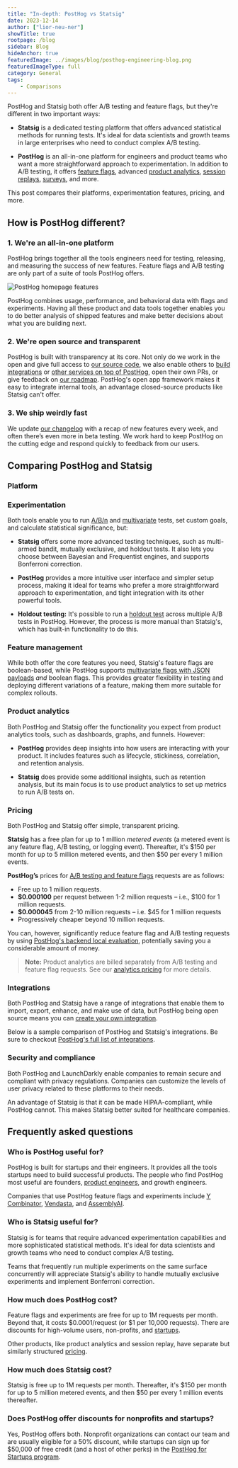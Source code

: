 ```yaml
---
title: "In-depth: PostHog vs Statsig"
date: 2023-12-14
author: ["lior-neu-ner"]
showTitle: true
rootpage: /blog
sidebar: Blog
hideAnchor: true
featuredImage: ../images/blog/posthog-engineering-blog.png
featuredImageType: full
category: General
tags:
    - Comparisons
---
```



PostHog and Statsig both offer A/B testing and feature flags, but they're different in two important ways:

- **Statsig** is a dedicated testing platform that offers advanced statistical methods for running tests. It's ideal for data scientists and growth teams in large enterprises who need to conduct complex A/B testing.

- **PostHog** is an all-in-one platform for engineers and product teams who want a more straightforward approach to experimentation. In addition to A/B testing, it offers [feature flags](/feature-flags), advanced [product analytics](/docs/product-analytics), [session replays](/docs/session-replay), [surveys](/docs/surveys), and more.

This post compares their platforms, experimentation features, pricing, and more.

## How is PostHog different?

### 1. We're an all-in-one platform

PostHog brings together all the tools engineers need for testing, releasing, and measuring the success of new features. Feature flags and A/B testing are only part of a suite of tools PostHog offers.

![PostHog homepage features](../images/blog/posthog-vs-statsig/all.png)

PostHog combines usage, performance, and behavioral data with flags and experiments. Having all these product and data tools together enables you to do better analysis of shipped features and make better decisions about what you are building next. 

### 2. We're open source and transparent

PostHog is built with transparency at its core. Not only do we work in the open and give full access to [our source code](https://github.com/PostHog/posthog), we also enable others to [build integrations](/docs/apps/build) or [other services on top of PostHog](/blog/how-we-built-an-app-server), open their own PRs, or give feedback on [our roadmap](/roadmap). PostHog's open app framework makes it easy to integrate internal tools, an advantage closed-source products like Statsig can't offer.

### 3. We ship weirdly fast

We update [our changelog](/changelog) with a recap of new features every week, and often there’s even more in beta testing. We work hard to keep PostHog on the cutting edge and respond quickly to feedback from our users.

## Comparing PostHog and Statsig

### Platform

<ComparisonTable column1="PostHog" column2="Statsig">
  <ComparisonRow column1={true} column2={true} feature="A/B testing" description="Test changes and analyze impact" />
  <ComparisonRow column1={true} column2={true} feature="Feature flags" description="Roll out features safely; toggle features for cohorts or individuals" />
  <ComparisonRow column1={true} column2={true} feature="Product analytics" description="Track events and conversion; analyze user behavior" />
  <ComparisonRow column1={false} column2={true} feature="Dynamic config" description="Replace hard-coded values in your app with config values" />
  <ComparisonRow column1={true} column2={false} feature="Session replays" description="Watch real users use your product; debug behavior" />
  <ComparisonRow column1={true} column2={false} feature="User surveys" description="Ask users for qualitative feedback and gather responses" />
  <ComparisonRow column1={true} column2={false} feature="Notebooks" description="Collaborate on analysis in shareable notebooks" />
  <ComparisonRow column1={true} column2={false} feature="Open source" description="Code publicly accessible" />
  <ComparisonRow column1="In beta" column2={false} feature="Data warehouse storage" description="Store large amounts of analytics data" />
  <ComparisonRow column1={false} column2={true} feature="Data warehouse experiments" description="Run A/B tests natively on data in your existing warehouse" />
</ComparisonTable>

### Experimentation

Both tools enable you to run [A/B/n](/tutorials/abn-testing) and [multivariate](/product-engineers/what-is-multivariate-testing-examples) tests, set custom goals, and calculate statistical significance, but:

- **Statsig** offers some more advanced testing techniques, such as multi-armed bandit, mutually exclusive, and holdout tests. It also lets you choose between Bayesian and Frequentist engines, and supports Bonferroni correction.

- **PostHog** provides a more intuitive user interface and simpler setup process, making it ideal for teams who prefer a more straightforward approach to experimentation, and tight integration with its other powerful tools.

<ComparisonTable column1="PostHog" column2="Statsig">
  <ComparisonRow column1={true} column2={true} feature="Custom goals" description="Customize metrics that a test tracks" />
  <ComparisonRow column1={true} column2={true} feature="Secondary metrics" description="Monitor impact on unrelated metrics" />
  <ComparisonRow column1={true} column2={true} feature="Statistical significance calculation" description="Calculate if changes make a statistically significant impact" />
  <ComparisonRow column1={true} column2={true} feature="Split testing" description="Split participants into groups" />
  <ComparisonRow column1={true} column2={true} feature="Multivariate (A/B/n) testing" description="Test multiple variants of a change" />
  <ComparisonRow column1={true} column2={true} feature="Recommended run time" description="Calculate the recommended run time for your experiments" />
  <ComparisonRow column1="Bayesian" column2="Bayesian, Frequentist" feature="Statistics engine" description="How the results of an experiment are calculated" />
  <ComparisonRow column1="Partial" column2={true} feature="Holdout testing" description="Withhold multiple features to measure cumulative impact" />
  <ComparisonRow column1={false} column2={true} feature="Multi-armed bandit" description="Optimize tests automatically by allocating traffic to the best performing variant." />
  <ComparisonRow column1={false} column2={true} feature="Mutually exclusive experiments" description="Isolate user groups for simultaneous, independent experiments" />
  <ComparisonRow column1={false} column2={true} feature="Bonferroni correction" description="Includes α correction when tests are being performed simultaneously" />
</ComparisonTable>

- **Holdout testing:** It's possible to run a [holdout test](/tutorials/holdout-testing) across multiple A/B tests in PostHog. However, the process is more manual than Statsig's, which has built-in functionality to do this.
  
### Feature management

While both offer the core features you need, Statsig's feature flags are boolean-based, while PostHog supports [multivariate flags with JSON payloads](/docs/feature-flags/creating-feature-flags#served-value) _and_ boolean flags. This provides greater flexibility in testing and deploying different variations of a feature, making them more suitable for complex rollouts.

<ComparisonTable column1="PostHog" column2="Statsig">
  <ComparisonRow column1={true} column2={true} feature="Boolean flags" description="Simple flags returning true or flag" />
  <ComparisonRow column1={true} column2={false} feature="Multivariate flags" description="Flags with multiple customizable values" />
  <ComparisonRow column1={true} column2={false} feature="Payloads" description="Flags with string, number, or JSON payloads" />
  <ComparisonRow column1={true} column2={true} feature="Percentage rollouts" description="Target percentages of a group" />
  <ComparisonRow column1={true} column2={true} feature="Custom targeting" description="Target users based on user properties, custom contexts" />
  <ComparisonRow column1={false} column2={true} feature="Scheduling" description="Schedule flags to turn on or off" />
  <ComparisonRow column1="Partial" column2={true} feature="Environments" description="Manage flags for dev, stage, prod" />
  <ComparisonRow column1={true} column2={true} feature="Bootstrapping" description="Flags available on frontend application load" />
  <ComparisonRow column1={true} column2={false} feature="Early access management" description="Manage betas, test features" />
</ComparisonTable>

### Product analytics

Both PostHog and Statsig offer the functionality you expect from product analytics tools, such as dashboards, graphs, and funnels. However:

- **PostHog** provides deep insights into how users are interacting with your product. It includes features such as lifecycle, stickiness, correlation, and retention analysis.

- **Statsig** does provide some additional insights, such as retention analysis, but its main focus is to use product analytics to set up metrics to run A/B tests on. 

<ComparisonTable column1="PostHog" column2="Statsig">
  <ComparisonRow column1={true} column2={false} feature="Autocapture" description="Capture events without manual logging" />
  <ComparisonRow column1={true} column2={true} feature="Dashboards" description="Combine insights into shareable dashboards" />
  <ComparisonRow column1={true} column2={true} feature="Graphs and trends" description="Build custom insights and visualizations" />
  <ComparisonRow column1={true} column2={true} feature="Cohorts" description="Combine users based on properties and events for group analysis" />
  <ComparisonRow column1={true} column2={true} feature="Group analytics" description="Track metrics at a company level" />
  <ComparisonRow column1={true} column2={true} feature="Funnels" description="Track users through a sequence of events" />
  <ComparisonRow column1={true} column2={true} feature="Retention analysis" description="Visualize which users stay, for how long" />
  <ComparisonRow column1={true} column2="In beta" feature="User paths" description="Track user flows and where they drop-off" />
  <ComparisonRow column1={true} column2={false} feature="Correlation analysis" description="Suggested events and properties that lead to success or failure" />
  <ComparisonRow column1={true} column2={false} feature="Lifecycle analysis" description="Understand who is dormant, churning, and thriving" />
  <ComparisonRow column1={true} column2={false} feature="Stickiness insights" description="See how many times users perform an event in a period of time." />
  <ComparisonRow column1={true} column2={true} feature="Formulas" description="Use custom formulas to calculate unique insights" />
  <ComparisonRow column1={true} column2={false} feature="Query editor" description="Write your own queries in SQL" />
</ComparisonTable>

### Pricing

Both PostHog and Statsig offer simple, transparent pricing.

**Statsig** has a free plan for up to 1 million *metered events* (a metered event is any feature flag, A/B testing, or logging event). Thereafter, it's $150 per month for up to 5 million metered events, and then $50 per every 1 million events. 

**PostHog’s** prices for [A/B testing and feature flags](/pricing?product=feature-flags) requests are as follows: 
   - Free up to 1 million requests. 
   - **$0.000100** per request between 1-2 million requests – i.e., $100 for 1 million requests.
   - **$0.000045** from 2-10 million requests – i.e. $45 for 1 million requests
   - Progressively cheaper beyond 10 million requests.

You can, however, significantly reduce feature flag and A/B testing requests by using [PostHog's backend local evaluation](/docs/feature-flags/local-evaluation), potentially saving you a considerable amount of money.

> **Note:** Product analytics are billed separately from A/B testing and feature flag requests. See our [analytics pricing](/pricing?product-analytics) for more details.

### Integrations

Both PostHog and Statsig have a range of integrations that enable them to import, export, enhance, and make use of data, but PostHog being open source means you can [create your own integration](/docs/apps/build).

Below is a sample comparison of PostHog and Statsig's integrations. Be sure to checkout [PostHog's full list of integrations](/cdp).

<ComparisonTable column1="PostHog" column2="Statsig">
   <ComparisonRow column1={true} column2={true} feature="Imports" description="Import data from source" />
   <ComparisonRow column1={true} column2={true} feature="Exports" description="Export data to other sources" />
   <ComparisonRow column1={true} column2={false} feature="Zapier" description="Trigger Zapier automations" />
   <ComparisonRow column1={true} column2={false} feature="Sentry" description="Connect to Sentry data" />
   <ComparisonRow column1={false} column2={true} feature="Datadog" description="Capture flag data in Datadog" />
   <ComparisonRow column1={true} column2={true} feature="Slack" description="Alerts for Slack" />
   <ComparisonRow column1={true} column2={true} feature="Microsoft Teams" description="Alerts for Microsoft Teams" />
</ComparisonTable>

### Security and compliance

Both PostHog and LaunchDarkly enable companies to remain secure and compliant with privacy regulations. Companies can customize the levels of user privacy related to these platforms to their needs.

An advantage of Statsig is that it can be made HIPAA-compliant, while PostHog cannot. This makes Statsig better suited for healthcare companies.

<ComparisonTable column1="PostHog" column2="Statsig">
  <ComparisonRow column1={true} column2={true} feature="User privacy options" description="Anonymize users, drop personal data" />
  <ComparisonRow column1={true} column2={true} feature="History, audit logs" description="Manage and view flag edits and related users" />
  <ComparisonRow column1={true} column2={true} feature="GDPR-ready" description="Can be compliant with GDPR" />
  <ComparisonRow column1={false} column2="Enterprise" feature="HIPAA-ready" description="Can be compliant with HIPAA" />
  <ComparisonRow column1={true} column2={true} feature="SOC 2" description="SOC 2 security certification" />
  <ComparisonRow column1={true} column2={true} feature="2FA" description="Enforce login with two-factor authentication" />
  <ComparisonRow column1="Enterprise" column2="Enterprise" feature="SAML/SSO" description="Use SAML or single sign-on authentication" />
  <ComparisonRow column1={true} column2={true} feature="Approvals" description="Require approvals to change flags" />
  <ComparisonRow column1={true} column2={true} feature="Permissioning" description="Control who can edit and modify flags" />
</ComparisonTable>

## Frequently asked questions

### Who is PostHog useful for?

PostHog is built for startups and their engineers. It provides all the tools startups need to build successful products. The people who find PostHog most useful are founders, [product engineers](/blog/what-is-a-product-engineer), and growth engineers.

Companies that use PostHog feature flags and experiments include [Y Combinator](/customers/ycombinator), [Vendasta](/customers/vendasta), and [AssemblyAI](/customers/assemblyai).

### Who is Statsig useful for?

Statsig is for teams that require advanced experimentation capabilities and more sophisticated statistical methods. It's ideal for data scientists and growth teams who need to conduct complex A/B testing.

Teams that frequently run multiple experiments on the same surface concurrently will appreciate Statsig's ability to handle mutually exclusive experiments and implement Bonferroni correction.

### How much does PostHog cost?

Feature flags and experiments are free for up to 1M requests per month. Beyond that, it costs $0.0001/request (or $1 per 10,000 requests). There are discounts for high-volume users, non-profits, and [startups](/startups). 

Other products, like product analytics and session replay, have separate but similarly structured [pricing](/pricing). 

### How much does Statsig cost?

Statsig is free up to 1M requests per month. Thereafter, it's $150 per month for up to 5 million metered events, and then $50 per every 1 million events thereafter.

### Does PostHog offer discounts for nonprofits and startups?

Yes, PostHog offers both. Nonprofit organizations can contact our team and are usually eligible for a 50% discount, while startups can sign up for $50,000 of free credit (and a host of other perks) in the [PostHog for Startups program](/startups).

<ArrayCTA />
